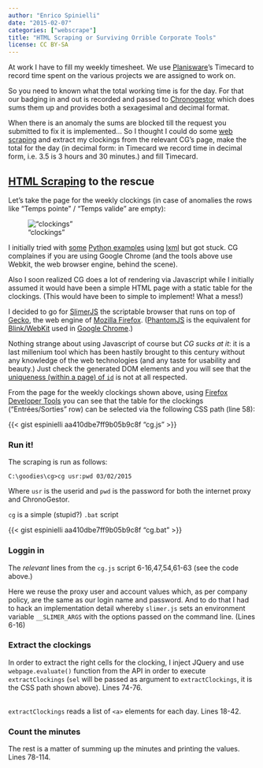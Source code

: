 ```yaml
---
author: "Enrico Spinielli"
date: "2015-02-07"
categories: ["webscrape"]
title: "HTML Scraping or Surviving Orrible Corporate Tools"
license: CC BY-SA
---
```


At work I have to fill my weekly timesheet. We use [Planisware][opx]'s Timecard to record time spent on the various projects we are assigned to work on.

So you need to known what the total working time is for the day. For that our badging in and out is recorded and passed to [Chronogestor][cg] which does sums them up and provides both a sexagesimal and decimal format.

When there is an anomaly the sums are blocked till the request you submitted to fix it is implemented...
So I thought I could do some [web scraping][ws] and extract my clockings from the relevant CG's page, make the total for the day (in decimal form: in Timecard we record time in decimal form, i.e. 3.5 is 3 hours and 30 minutes.) and fill Timecard.


## [HTML Scraping][ws] to the rescue ##
Let's take the page for the weekly clockings (in case of anomalies the rows like "Temps pointe" / "Temps valide" are empty):

!["clockings"](clockings.png)

I initially tried with [some](https://docs.python-guide.org/en/latest/scenarios/scrape/) [Python examples](https://impythonist.wordpress.com/2015/01/06/ultimate-guide-for-scraping-javascript-rendered-web-pages/) using [lxml][lxml] but got stuck.
CG complaines if you are using Google Chrome (and the tools above use Webkit, the web browser engine, behind the scene).

Also I soon realized CG does a lot of rendering via Javascript while I initially assumed it would have been a simple HTML page with a static table for the clockings. (This would have been to simple to implement! What a mess!)

I decided to go for [SlimerJS](https://slimerjs.org/) the scriptable browser that runs on top of [Gecko](https://en.wikipedia.org/wiki/Gecko_(software)), the web engine of [Mozilla Firefox](mozilla.org/firefox). ([PhantomJS](https://phantomjs.org/) is the equivalent for [Blink/WebKit](https://en.wikipedia.org/wiki/Blink_(layout_engine)) used in [Google Chrome](https://www.google.com/chrome).)

Nothing strange about using Javascript of course but *CG sucks at it*: it is a last millenium tool which has been hastily brought to this century without any knowledge of the web technologies (and any taste for usability and beauty.)
Just check the generated DOM elements and you will see that the [uniqueness (within a page) of `id`](https://www.w3.org/TR/html5/dom.html#the-id-attribute) is not at all respected.

From the page for the weekly clockings shown above, using [Firefox Developer Tools](https://developer.mozilla.org/en/docs/Tools) you can see that the table for the clockings ("Entrées/Sorties" row) can be selected via the following CSS path (line 58):

{{< gist espinielli aa410dbe7ff9b05b9c8f "cg.js" >}}


### Run it! ###
The scraping is run as follows:

```console
C:\goodies\cg>cg usr:pwd 03/02/2015
```

Where `usr` is the userid and `pwd` is the password for both the internet proxy and ChronoGestor.

`cg` is a simple (stupid?) `.bat` script

{{< gist espinielli aa410dbe7ff9b05b9c8f "cg.bat" >}}


### Loggin in ###
The _relevant_ lines from the `cg.js` script 6-16,47,54,61-63 (see the code above.)

Here we reuse the proxy user and account values which, as per company policy, are the same as our login name and password.
And to do that I had to hack an implementation detail whereby `slimer.js` sets an environment variable `__SLIMER_ARGS` with the options passed on the command line. (Lines 6-16)


### Extract the clockings ###

In order to extract the right cells for the clocking, I inject JQuery and use `webpage.evaluate()` function from the API in order to execute `extractClockings` (`sel` will be passed as argument to `extractClockings`, it is the CSS path shown above).
Lines 74-76.


<br/>
`extractClockings` reads a list of `<a>` elements for each day. Lines 18-42.


### Count the minutes ###

The rest is a matter of summing up the minutes and printing the values. Lines 78-114.



[cg]: https://www.gfi.fr/gestion-des-temps/gestion-des-temps.php "Chronogestor"
[opx]: https://en.wikipedia.org/wiki/Planisware "Planisware"
[ws]: https://en.wikipedia.org/wiki/Web_scraping "Web Scraping"
[lxml]: https://lxml.de/ "lxml"